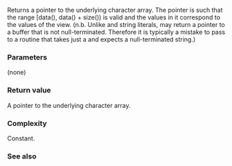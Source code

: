 {{cpp/experimental/basic_string_view/title | data}}
{{cpp/experimental/basic_string_view/navbar}}
{{dcl begin}}
{{dcl | since=libfund_ts |
constexpr const_pointer data() const noexcept;
}}
{{dcl end}}

Returns a pointer to the underlying character array. The pointer is such that the range [data(), data() + size()) is valid and the values in it correspond to the values of the view. (n.b. Unlike {{tt|basic_string::data()}} and string literals, {{tt|data()}} may return a pointer to a buffer that is not null-terminated. Therefore it is typically a mistake to pass {{tt|data()}} to a routine that takes just a {{tt|const CharT*}} and expects a null-terminated string.)

===Parameters===
(none)

===Return value===
A pointer to the underlying character array.

===Complexity===
Constant.

===See also===

{{dsc begin}}
{{dsc inc | cpp/experimental/basic_string_view/dsc front }}
{{dsc inc | cpp/experimental/basic_string_view/dsc back }}
{{dsc end}}